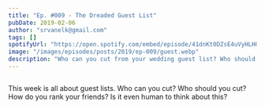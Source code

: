 ```yaml
---
title: "Ep. #009 - The Dreaded Guest List"
pubDate: 2019-02-06
author: "srvanelk@gmail.com"
tags: []
spotifyUrl: "https://open.spotify.com/embed/episode/41dnKt0DZsE4uVyHLHG6Sw?utm_source=generator&theme=0"
image: "/images/episodes/posts/2019/ep-009/guest.webp"
description: "Who can you cut from your wedding guest list? Who should you cut? How do you rank your friends? Is it even human to think about this?"
---
```



<figure>
  <img src="/images/episodes/posts/2019/ep-009/guest.webp" alt="" />
</figure>

<SpotifyEmbed
  spotifyUrl={frontmatter.spotifyUrl}
  coverImage={frontmatter.image}
  coverAlt={frontmatter.title}
  title="Wedded"
  subtitle="Tap to load this episode"
/>

This week is all about guest lists. Who can you cut? Who should you cut? How do you rank your friends? Is it even human to think about this?
